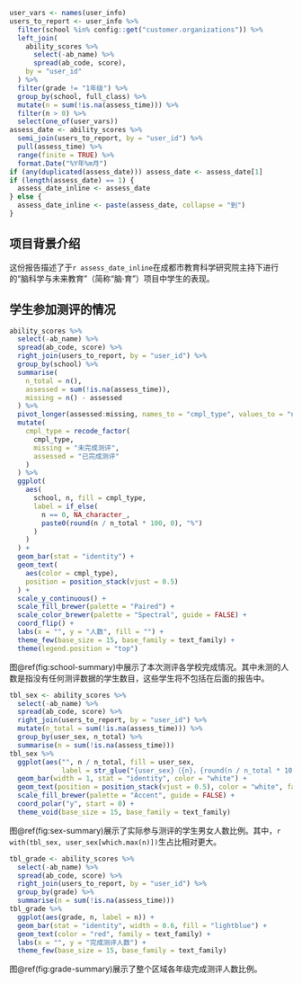 ```r
user_vars <- names(user_info)
users_to_report <- user_info %>%
  filter(school %in% config::get("customer.organizations")) %>%
  left_join(
    ability_scores %>%
      select(-ab_name) %>%
      spread(ab_code, score),
    by = "user_id"
  ) %>%
  filter(grade != "1年级") %>%
  group_by(school, full_class) %>%
  mutate(n = sum(!is.na(assess_time))) %>%
  filter(n > 0) %>%
  select(one_of(user_vars))
assess_date <- ability_scores %>%
  semi_join(users_to_report, by = "user_id") %>%
  pull(assess_time) %>%
  range(finite = TRUE) %>%
  format.Date("%Y年%m月")
if (any(duplicated(assess_date))) assess_date <- assess_date[1]
if (length(assess_date) == 1) {
  assess_date_inline <- assess_date
} else {
  assess_date_inline <- paste(assess_date, collapse = "到")
}
```

## 项目背景介绍

<!--TODO: add more details here-->

这份报告描述了于`r assess_date_inline`在成都市教育科学研究院主持下进行的“脑科学与未来教育”（简称“脑·育”）项目中学生的表现。

## 学生参加测评的情况

```r
ability_scores %>%
  select(-ab_name) %>%
  spread(ab_code, score) %>%
  right_join(users_to_report, by = "user_id") %>%
  group_by(school) %>%
  summarise(
    n_total = n(),
    assessed = sum(!is.na(assess_time)),
    missing = n() - assessed
  ) %>%
  pivot_longer(assessed:missing, names_to = "cmpl_type", values_to = "n") %>%
  mutate(
    cmpl_type = recode_factor(
      cmpl_type,
      missing = "未完成测评",
      assessed = "已完成测评"
    )
  ) %>%
  ggplot(
    aes(
      school, n, fill = cmpl_type,
      label = if_else(
        n == 0, NA_character_,
        paste0(round(n / n_total * 100, 0), "%")
      )
    )
  ) +
  geom_bar(stat = "identity") +
  geom_text(
    aes(color = cmpl_type),
    position = position_stack(vjust = 0.5)
  ) +
  scale_y_continuous() +
  scale_fill_brewer(palette = "Paired") +
  scale_color_brewer(palette = "Spectral", guide = FALSE) +
  coord_flip() +
  labs(x = "", y = "人数", fill = "") +
  theme_few(base_size = 15, base_family = text_family) +
  theme(legend.position = "top")
```

图\@ref(fig:school-summary)中展示了本次测评各学校完成情况。其中未测的人数是指没有任何测评数据的学生数目，这些学生将不包括在后面的报告中。

```r
tbl_sex <- ability_scores %>%
  select(-ab_name) %>%
  spread(ab_code, score) %>%
  right_join(users_to_report, by = "user_id") %>%
  mutate(n_total = sum(!is.na(assess_time))) %>%
  group_by(user_sex, n_total) %>%
  summarise(n = sum(!is.na(assess_time)))
tbl_sex %>%
  ggplot(aes("", n / n_total, fill = user_sex,
             label = str_glue("{user_sex}（{n}，{round(n / n_total * 100)}%）"))) +
  geom_bar(width = 1, stat = "identity", color = "white") +
  geom_text(position = position_stack(vjust = 0.5), color = "white", family = text_family) +
  scale_fill_brewer(palette = "Accent", guide = FALSE) +
  coord_polar("y", start = 0) +
  theme_void(base_size = 15, base_family = text_family)
```

图\@ref(fig:sex-summary)展示了实际参与测评的学生男女人数比例。其中，`r with(tbl_sex, user_sex[which.max(n)])`生占比相对更大。

```r
tbl_grade <- ability_scores %>%
  select(-ab_name) %>%
  spread(ab_code, score) %>%
  right_join(users_to_report, by = "user_id") %>%
  group_by(grade) %>%
  summarise(n = sum(!is.na(assess_time)))
tbl_grade %>%
  ggplot(aes(grade, n, label = n)) +
  geom_bar(stat = "identity", width = 0.6, fill = "lightblue") +
  geom_text(color = "red", family = text_family) +
  labs(x = "", y = "完成测评人数") +
  theme_few(base_size = 15, base_family = text_family)
```

图\@ref(fig:grade-summary)展示了整个区域各年级完成测评人数比例。
